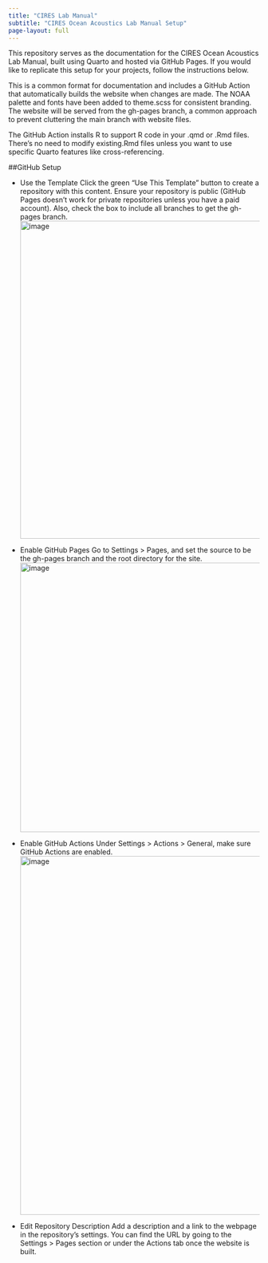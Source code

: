 ```yaml
---
title: "CIRES Lab Manual"
subtitle: "CIRES Ocean Acoustics Lab Manual Setup"
page-layout: full
---
```


This repository serves as the documentation for the CIRES Ocean Acoustics Lab Manual, built using Quarto and hosted via GitHub Pages. If you would like to replicate this setup for your projects, follow the instructions below.

This is a common format for documentation and includes a GitHub Action that automatically builds the website when changes are made. The NOAA palette and fonts have been added to theme.scss for consistent branding. The website will be served from the gh-pages branch, a common approach to prevent cluttering the main branch with website files.

The GitHub Action installs R to support R code in your .qmd or .Rmd files. There’s no need to modify existing.Rmd files unless you want to use specific Quarto features like cross-referencing.

##GitHub Setup

* Use the Template
Click the green "Use This Template" button to create a repository with this content. Ensure your repository is public (GitHub Pages doesn't work for private repositories unless you have a paid account). Also, check the box to include all branches to get the gh-pages branch.
<img width="637" alt="image" src="https://user-images.githubusercontent.com/2545978/197051535-c43c62de-17e8-40bf-a536-3eea8db250c4.png">

* Enable GitHub Pages
Go to Settings > Pages, and set the source to be the gh-pages branch and the root directory for the site.
<img width="540" alt="image" src="https://user-images.githubusercontent.com/2545978/196808262-3d2262be-b9b5-4897-bba5-fc2f056dd335.png">

* Enable GitHub Actions
Under Settings > Actions > General, make sure GitHub Actions are enabled.
<img width="719" alt="image" src="https://user-images.githubusercontent.com/2545978/196808404-0c075fcf-db03-4516-88dd-3143b9fca475.png">

* Edit Repository Description
Add a description and a link to the webpage in the repository’s settings. You can find the URL by going to the Settings > Pages section or under the Actions tab once the website is built.

